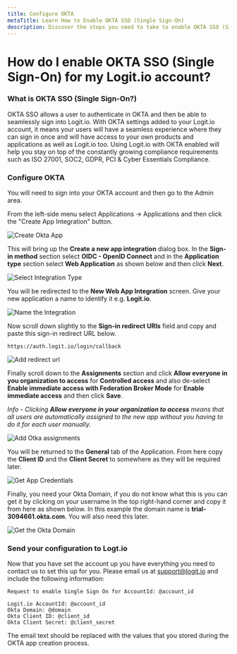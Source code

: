```yaml
---
title: Configure OKTA
metaTitle: Learn How to Enable OKTA SSO (Single Sign-On)
description: Discover the steps you need to take to enable OKTA SSO (Single Sign-On) for your Logit.io account in this help article.
---
```


# How do I enable OKTA SSO (Single Sign-On) for my Logit.io account?

### What is OKTA SSO (Single Sign-On?)

OKTA SSO allows a user to authenticate in OKTA and then be able to seamlessly sign into Logit.io. With OKTA settings added to your Logit.io account, 
it means your users will have a seamless experience where they can sign in once and will have access to your own products and applications as well as 
Logit.io too. Using Logit.io with OKTA enabled will help you stay on top of the constantly growing compliance requirements such as ISO 27001, SOC2, 
GDPR, PCI & Cyber Essentials Compliance.

### Configure OKTA

You will need to sign into your OKTA account and then go to the Admin area.

From the left-side menu select Applications -> Applications and then click the "Create App Integration" button.

![Create Okta App](@/images/sso/okta/okta-create-app.png)

This will bring up the **Create a new app integration** dialog box. In the **Sign-in method** section select **OIDC - OpenID Connect** and in the 
**Application type** section select **Web Application** as shown below and then click **Next**.

![Select Integration Type](@/images/sso/okta/okta-select-integration.png)

You will be redirected to the **New Web App Integration** screen. Give your new application a name to identify it e.g. **Logit.io**. 

![Name the Integration](@/images/sso/okta/okta-name-integration.png)

Now scroll down slightly to the **Sign-in redirect URIs** field and copy and paste this sign-in redirect URL below.

```text  copy filename="Sign-in Redirect URIs" 
https://auth.logit.io/login/callback
```

![Add redirect url](@/images/sso/okta/okta-add-redirect.png)

Finally scroll down to the **Assignments** section and click **Allow everyone in you organization to access** for **Controlled access** and also de-select 
**Enable immediate access with Federation Broker Mode** for **Enable immediate access** and then click **Save**.

_Info - Clicking **Allow everyone in your organization to access** means that all users are automatically assigned to the new app without you having to do 
it for each user manually._

![Add Otka assignments](@/images/sso/okta/okta-assignments.png)

You will be returned to the **General** tab of the Application. From here copy the **Client ID** and the **Client Secret** to somewhere as they will be 
required later.

![Get App Credentials](@/images/sso/okta/okta-credentials.png)

Finally, you need your Okta Domain, if you do not know what this is you can get it by clicking on your username in the top right-hand 
corner and copy it from here as shown below. In this example the domain name is **trial-3094661.okta.com**. You will also need this later.

![Get the Okta Domain](@/images/sso/okta/okta-domain.png)

### Send your configuration to Logt.io

Now that you have set the account up you have everything you need to contact us to set this up for you. Please email us at [support@logit.io](mailto:support@logit.io)
and include the following information:

```text copy filename="subject" /@account_id/
Request to enable Single Sign On for AccountId: @account_id
```

```text copy filename="body" /@account_id/ /@client_secret/ /@client_id/ /@domain/
Logit.io AccountId: @account_id
Okta Domain: @domain
Okta Client ID: @client_id
Okta Client Secret: @client_secret
```

The email text should be replaced with the values that you stored during the OKTA app creation process.

